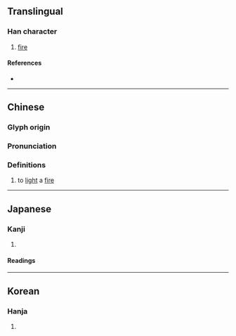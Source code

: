 {{character info}}
==Translingual==

===Han character===
{{Han char|rn=86|rad=火|as=18|sn=22|four=94814|canj=FTRG|ids=⿰火雚}}

# [[fire]]

====References====
* {{Han ref|kx=0687.360|dkj=19617|dj=1099.200|hdz=32248.050|uh=721F|ud=29215|bh=F6ED|bd=63213}}

----

==Chinese==
{{zh-forms|s=}}

===Glyph origin===
{{Han etym}}

===Pronunciation===
{{zh-pron
|m=guàn
|c=gun3
|mc=y
|oc=y
|cat=
}}

===Definitions===
{{zh-hanzi}}

# to [[light]] a [[fire]]

----

==Japanese==

===Kanji===
{{ja-kanji|grade=|rs=火18}}

# {{rfdef|ja|sort=火18}}

====Readings====
{{ja-readings|on=[[かん]] (kan), [[けん]] (ken), [[げん]] (gen)|kun=[[やく]] (yaku)}}

----

==Korean==

===Hanja===
{{ko-hanja|hangeul=관|eumhun=|rv=gwan|mr=kwan|y=kwan}}

# {{rfdef|ko|sort=火18}}